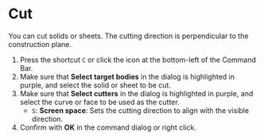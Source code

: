 
# Cut

You can cut solids or sheets.
The cutting direction is perpendicular to the construction plane.

<KinouGaiyou shortcut="C" command="Cut Solid With Curve" button="" />

1. Press the shortcut `C` or click the icon at the bottom-left of the Command Bar.
2. Make sure that **Select target bodies** in the dialog is highlighted in purple, and select the solid or sheet to be cut.
3. Make sure that **Select cutters** in the dialog is highlighted in purple, and select the curve or face to be used as the cutter.
   - `S`: **Screen space**: Sets the cutting direction to align with the visible direction.
4. Confirm with **OK** in the command dialog or right click.
